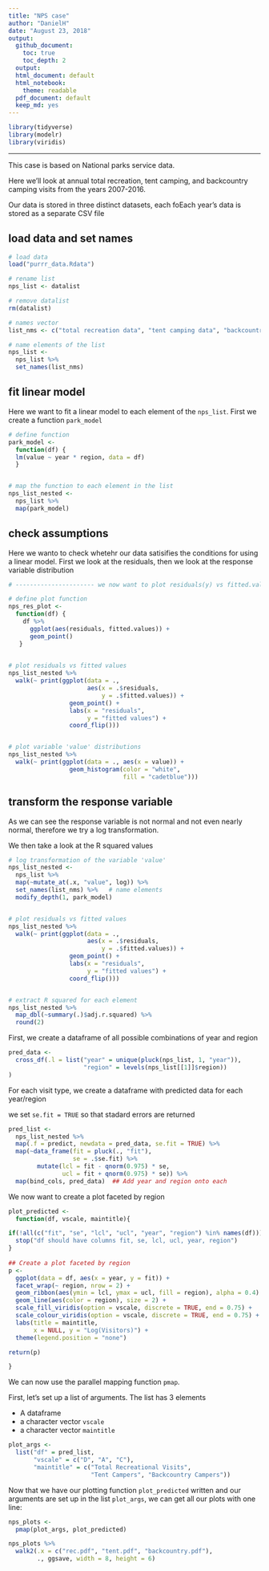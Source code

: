 ```yaml
---
title: "NPS case"
author: "DanielH"
date: "August 23, 2018"
output:
  github_document:
    toc: true
    toc_depth: 2
  output:
  html_document: default
  html_notebook:
    theme: readable
  pdf_document: default
  keep_md: yes
---
```



```r

library(tidyverse)
library(modelr)
library(viridis)
```


---

This case is based on National parks service data.

Here we’ll look at annual total recreation, tent camping, and backcountry camping visits from the years 2007-2016.

Our data is stored in three distinct datasets, each foEach year’s data is stored as a
separate CSV file


## load data and set names

```r


# load data
load("purrr_data.Rdata")

# rename list
nps_list <- datalist

# remove datalist
rm(datalist)

# names vector
list_nms <- c("total recreation data", "tent camping data", "backcountry camping data")

# name elements of the list
nps_list <-
  nps_list %>%
  set_names(list_nms)

```

## fit linear model

Here we want to fit a linear model to each element of the `nps_list`. First we create a function `park_model`

```r

# define function
park_model <- 
  function(df) {
  lm(value ~ year * region, data = df)
  }


# map the function to each element in the list
nps_list_nested <-
  nps_list %>%
  map(park_model)
```

## check assumptions

Here we wanto to check whetehr our data satisifies the conditions for using a linear model. First we look at the residuals, then we look at the response variable distribution


```r
# ---------------------- we now want to plot residuals(y) vs fitted.values(x)

# define plot function
nps_res_plot <-
  function(df) {
    df %>%
      ggplot(aes(residuals, fitted.values)) +
      geom_point()
   }

    
# plot residuals vs fitted values    
nps_list_nested %>%
  walk(~ print(ggplot(data = ., 
                      aes(x = .$residuals,
                          y = .$fitted.values)) +
                 geom_point() +
                 labs(x = "residuals", 
                      y = "fitted values") +
                 coord_flip()))


# plot variable 'value' distributions
nps_list_nested %>%
  walk(~ print(ggplot(data = ., aes(x = value)) +
                 geom_histogram(color = "white",
                                fill = "cadetblue")))

```

## transform the response variable

As we can see the response variable is not normal and not even nearly normal, therefore we try a log transformation. 

We then take a look at the R squared values

```r

# log transformation of the variable 'value'
nps_list_nested <-
  nps_list %>%
  map(~mutate_at(.x, "value", log)) %>%
  set_names(list_nms) %>%   # name elements
  modify_depth(1, park_model)


# plot residuals vs fitted values    
nps_list_nested %>%
  walk(~ print(ggplot(data = ., 
                      aes(x = .$residuals,
                          y = .$fitted.values)) +
                 geom_point() +
                 labs(x = "residuals", 
                      y = "fitted values") +
                 coord_flip()))


# extract R squared for each element
nps_list_nested %>%
  map_dbl(~summary(.)$adj.r.squared) %>%
  round(2)
```

First, we create a dataframe of all possible combinations of year and region

```r
pred_data <- 
  cross_df(.l = list("year" = unique(pluck(nps_list, 1, "year")),
                     "region" = levels(nps_list[[1]]$region))
)
```

For each visit type, we create a dataframe with predicted data for each year/region

we set `se.fit = TRUE` so that stadard errors are returned

```r
pred_list <- 
  nps_list_nested %>%
  map(.f = predict, newdata = pred_data, se.fit = TRUE) %>%
  map(~data_frame(fit = pluck(., "fit"), 
                  se = .$se.fit) %>%
        mutate(lcl = fit - qnorm(0.975) * se,
               ucl = fit + qnorm(0.975) * se)) %>%
  map(bind_cols, pred_data)  ## Add year and region onto each
```

We now want to create a plot faceted by region

```r
plot_predicted <- 
  function(df, vscale, maintitle){

if(!all(c("fit", "se", "lcl", "ucl", "year", "region") %in% names(df))){
  stop("df should have columns fit, se, lcl, ucl, year, region")
}
    
## Create a plot faceted by region
p <- 
  ggplot(data = df, aes(x = year, y = fit)) +
  facet_wrap(~ region, nrow = 2) +
  geom_ribbon(aes(ymin = lcl, ymax = ucl, fill = region), alpha = 0.4) +
  geom_line(aes(color = region), size = 2) +
  scale_fill_viridis(option = vscale, discrete = TRUE, end = 0.75) +
  scale_colour_viridis(option = vscale, discrete = TRUE, end = 0.75) +
  labs(title = maintitle,
       x = NULL, y = "Log(Visitors)") +
  theme(legend.position = "none")

return(p)

}
```

We can now use the parallel mapping function `pmap`.

First, let’s set up a list of arguments. The list has 3 elements

* A dataframe
* a character vector `vscale`
* a character vector `maintitle`

```r
plot_args <- 
  list("df" = pred_list,
       "vscale" = c("D", "A", "C"),
       "maintitle" = c("Total Recreational Visits",
                       "Tent Campers", "Backcountry Campers"))
```

Now that we have our plotting function `plot_predicted` written and our arguments are
set up in the list `plot_args`, we can get all our plots with one line:

```r
nps_plots <- 
  pmap(plot_args, plot_predicted)

nps_plots %>%
  walk2(.x = c("rec.pdf", "tent.pdf", "backcountry.pdf"), 
        ., ggsave, width = 8, height = 6)
```

















